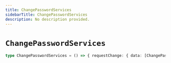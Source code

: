 ```yaml
---
title: ChangePasswordServices
sidebarTitle: ChangePasswordServices
description: No description provided.
---
```


# `ChangePasswordServices`

```ts
type ChangePasswordServices = () => { requestChange: { data: [ChangePasswordResponse](/reference/javascript/nhost-js/types/change-password-response) } }
```
